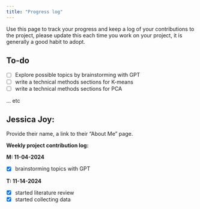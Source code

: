 ```yaml
---
title: "Progress log"
---
```


Use this page to track your progress and keep a log of your contributions to the project, please update this each time you work on your project, it is generally a good habit to adopt.


## To-do

* [ ] Explore possible topics by brainstorming with GPT 
* [ ] write a technical methods sections for K-means
* [ ] write a technical methods sections for PCA

... etc 

## Jessica Joy:

Provide their name, a link to their "About Me" page.


**Weekly project contribution log:**


**M: 11-04-2024** 

* [x] brainstorming topics with GPT 


**T: 11-14-2024** 

* [x] started literature review
* [x] started collecting data
